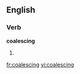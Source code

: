 
==English==

===Verb===
'''coalescing'''

# {{present participle of|[[coalesce]]}}

[[fr:coalescing]]
[[vi:coalescing]]